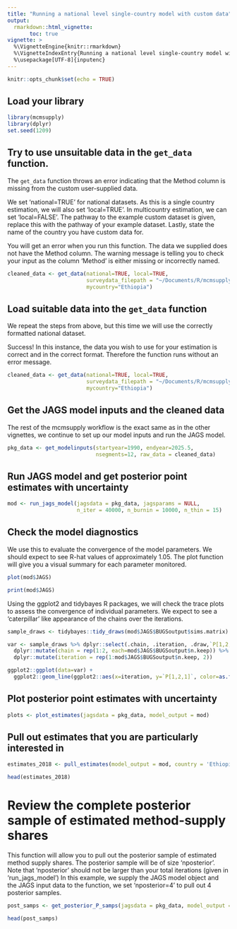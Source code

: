```yaml
---
title: "Running a national level single-country model with custom data"
output: 
  rmarkdown::html_vignette:
       toc: true
vignette: >
  %\VignetteEngine{knitr::rmarkdown}
  %\VignetteIndexEntry{Running a national level single-country model with custom data}
  %\usepackage[UTF-8]{inputenc}
---
```



```r
knitr::opts_chunk$set(echo = TRUE)
```


## Load your library

```r
library(mcmsupply)
library(dplyr)
set.seed(1209)
```

## Try to use unsuitable data in the `get_data` function. 

The `get_data` function throws an error indicating that the Method column is missing from the custom user-supplied data.

We set 'national=TRUE' for national datasets. As this is a single country estimation, we will also set 'local=TRUE'. In multicountry estimation, we can set 'local=FALSE'. The pathway to the example custom dataset is given, replace this with the pathway of your example dataset. Lastly, state the name of the country you have custom data for.

You will get an error when you run this function. The data we supplied does not have the Method column. The warning message is telling you to check your input as the column 'Method' is either missing or incorrectly named. 

```r

cleaned_data <- get_data(national=TRUE, local=TRUE, 
                         surveydata_filepath = "~/Documents/R/mcmsupply/inst/data-raw/my_custom_national_data_bad.xlsx",
                         mycountry="Ethiopia")
```

## Load suitable data into the `get_data` function

We repeat the steps from above, but this time we will use the correctly formatted national dataset. 

Success! In this instance, the data you wish to use for your estimation is correct and in the correct format. Therefore the function runs without an error message.

```r

cleaned_data <- get_data(national=TRUE, local=TRUE, 
                         surveydata_filepath = "~/Documents/R/mcmsupply/inst/data-raw/my_custom_national_data_good.xlsx",
                         mycountry="Ethiopia")
```


## Get the JAGS model inputs and the cleaned data

The rest of the mcmsupply workflow is the exact same as in the other vignettes, we continue to set up our model inputs and run the JAGS model.

```r
pkg_data <- get_modelinputs(startyear=1990, endyear=2025.5,
                            nsegments=12, raw_data = cleaned_data)

```


## Run JAGS model and get posterior point estimates with uncertainty

```r
mod <- run_jags_model(jagsdata = pkg_data, jagsparams = NULL,
                      n_iter = 40000, n_burnin = 10000, n_thin = 15)
```


## Check the model diagnostics

We use this to evaluate the convergence of the model parameters. We should expect to see R-hat values of approximately 1.05. The plot function will give you a visual summary for each parameter monitored. 


```r
plot(mod$JAGS)

print(mod$JAGS)
```


Using the ggplot2 and tidybayes R packages, we will check the trace plots to assess the convergence of individual parameters.
We expect to see a 'caterpillar' like appearance of the chains over the iterations. 

```r
sample_draws <- tidybayes::tidy_draws(mod$JAGS$BUGSoutput$sims.matrix)

var <- sample_draws %>% dplyr::select(.chain, .iteration, .draw,`P[1,2,1]`) %>%
  dplyr::mutate(chain = rep(1:2, each=mod$JAGS$BUGSoutput$n.keep)) %>%
  dplyr::mutate(iteration = rep(1:mod$JAGS$BUGSoutput$n.keep, 2))

ggplot2::ggplot(data=var) +
  ggplot2::geom_line(ggplot2::aes(x=iteration, y=`P[1,2,1]`, color=as.factor(chain)))
```



## Plot posterior point estimates with uncertainty

```r
plots <- plot_estimates(jagsdata = pkg_data, model_output = mod)
```


## Pull out estimates that you are particularly interested in

```r
estimates_2018 <- pull_estimates(model_output = mod, country = 'Ethiopia', year=2018)

head(estimates_2018)
```


# Review the complete posterior sample of estimated method-supply shares

This function will allow you to pull out the posterior sample of estimated method supply shares. The posterior sample will be of size 'nposterior'. Note that 'nposterior' should not be larger than your total iterations (given in 'run_jags_model') 
In this example, we supply the JAGS model object and the JAGS input data to the function, we set 'nposterior=4' to pull out 4 posterior samples.

```r
post_samps <- get_posterior_P_samps(jagsdata = pkg_data, model_output = mod, nposterior=4)

head(post_samps)
```
